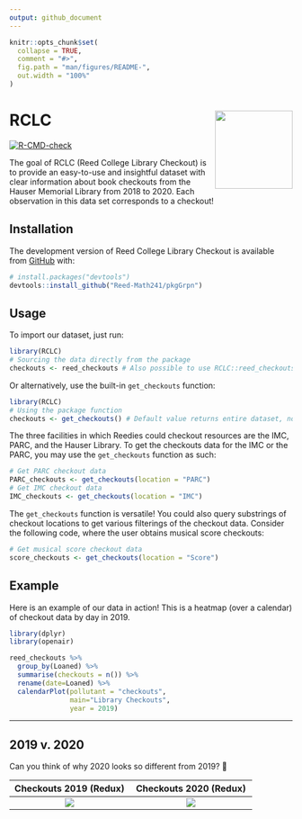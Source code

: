```yaml
---
output: github_document
---
```


<!-- README.md is generated from README.Rmd. Please edit that file -->

<!-- You'll still need to render `README.Rmd` regularly, to keep `README.md` up-to-date. `devtools::build_readme()` is handy for this.  -->

```r
knitr::opts_chunk$set(
  collapse = TRUE,
  comment = "#>",
  fig.path = "man/figures/README-",
  out.width = "100%"
)
```

# RCLC <img src='man/figures/logo.png' align="right" height="138.5" /></a>

<!-- badges: start -->
[![R-CMD-check](https://github.com/Reed-Math241/pkgGrpn/actions/workflows/check-standard.yaml/badge.svg)](https://github.com/Reed-Math241/pkgGrpn/actions/workflows/check-standard.yaml)
<!-- badges: end -->

The goal of RCLC (Reed College Library Checkout) is to provide an easy-to-use and insightful dataset with clear information about book checkouts from the Hauser Memorial Library from 2018 to 2020. Each observation in this data set corresponds to a checkout!

## Installation

The development version of Reed College Library Checkout is available from
[GitHub](https://github.com/Reed-Math241/pkgGrpn) with:

```r
# install.packages("devtools")
devtools::install_github("Reed-Math241/pkgGrpn")
```

## Usage
To import our dataset, just run:
```r
library(RCLC)
# Sourcing the data directly from the package
checkouts <- reed_checkouts # Also possible to use RCLC::reed_checkouts
```

Or alternatively, use the built-in `get_checkouts` function:

```r
library(RCLC)
# Using the package function
checkouts <- get_checkouts() # Default value returns entire dataset, no argument needed
```

The three facilities in which Reedies could checkout resources are the IMC, PARC, and the Hauser Library. To get the checkouts data for the IMC or the PARC, you may use the `get_checkouts` function as such:

```r
# Get PARC checkout data
PARC_checkouts <- get_checkouts(location = "PARC")
# Get IMC checkout data
IMC_checkouts <- get_checkouts(location = "IMC")
```

The `get_checkouts` function is versatile! You could also query substrings of checkout locations to get various filterings of the checkout data. Consider the following code, where the user obtains musical score checkouts:

```r
# Get musical score checkout data
score_checkouts <- get_checkouts(location = "Score")
```

## Example
Here is an example of our data in action! This is a heatmap (over a calendar) of checkout data by day in 2019. 

```r
library(dplyr)
library(openair)

reed_checkouts %>%
  group_by(Loaned) %>%
  summarise(checkouts = n()) %>%
  rename(date=Loaned) %>%
  calendarPlot(pollutant = "checkouts", 
               main="Library Checkouts",
               year = 2019)
```

---

## 2019 v. 2020

Can you think of why 2020 looks so different from 2019? 🤔


Checkouts 2019 (Redux)          |  Checkouts 2020 (Redux)
:------------------------------:|:-------------------------------:
![](man/figures/example_2019.png)  |  ![](man/figures/example_2020.png)
